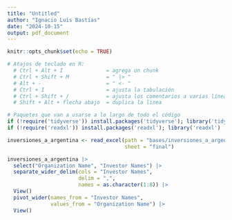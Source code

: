 ```yaml
---
title: "Untitled"
author: "Ignacio Luis Bastías"
date: "2024-10-15"
output: pdf_document
---
```


```r

knitr::opts_chunk$set(echo = TRUE)

```

```r

# Atajos de teclado en R:
  # Ctrl + Alt + I              = agrega un chunk
  # Ctrl + Shift + M            = " |> " 
  # Alt + -                     = " <- "
  # Ctrl + I                    = ajusta la tabulación
  # Ctrl + Shift + /            = ajusta los comentarios a varias líneas
  # Shift + Alt + flecha abajo  = duplica la linea

```


```r

# Paquetes que van a usarse a lo largo de todo el código
if (!require('tidyverse')) install.packages('tidyverse'); library('tidyverse')
if (!require('readxl')) install.packages('readxl'); library('readxl')

```


```r


inversiones_a_argentina <- read_excel(path = "bases/inversiones_a_argentina_corregido.xlsx",
                                      sheet = "final")

```

```r

inversiones_a_argentina |> 
  select("Organization Name", "Investor Names") |> 
  separate_wider_delim(cols = "Investor Names",
                       delim = ",",
                       names = as.character(1:8)) |> 
  View()
  pivot_wider(names_from = "Investor Names",
              values_from = "Organization Name") |> 
  View()

```


